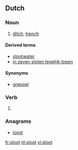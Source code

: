 ==Dutch==
{{wikipedia|lang=nl}}

===Noun===
{{nl-noun|f|g2=m|sloten|slootje}}

# [[ditch]], [[trench]]

====Derived terms====
* [[slootwater]] {{n}}
* [[in zeven sloten tegelijk lopen]]

====Synonyms====
* [[greppel]]

===Verb===
{{head|nl}}

# {{nl-verb-form|n=sg|t=past|m=ind|sluiten}}

===Anagrams===
* [[loost#Dutch|loost]]

[[fr:sloot]]
[[nl:sloot]]
[[vi:sloot]]